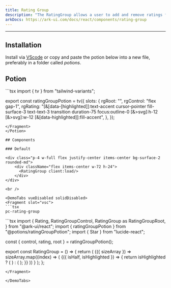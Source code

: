```yaml
---
title: Rating Group
description: "The RatingGroup allows a user to add and remove ratings for an item."
arkDocs: https://ark-ui.com/docs/react/components/rating-group
---
```


---


<div class="p-4 w-full flex justify-center items-center bg-surface-2 rounded-md">
    <div className="flex items-center w-72 h-24">
      <RatingGroup client:load/>
    </div>
</div>

## Installation

Install via [VScode](/docs/getting-started/vsc) or copy and paste the potion below into a new file, preferably in a folder called *potions*.

## Potion 

<Potion>
<Fragment slot="contentSlot">
```tsx
import { tv } from "tailwind-variants";

export const ratingGroupPotion = tv({
  slots: {
    rgRoot: "",
    rgControl: "flex gap-1",
    rgRating:
      "[&[data-[highlighted]]:text-accent cursor-pointer fill-surface-3 text-text-3 transition duration-75  focus:outline-0 [&>svg]:h-12 [&>svg]:w-12 [&[data-highlighted]]:fill-accent",
  },
});

```
</Fragment>
</Potion>

## Components 

### Default

<div class="p-4 w-full flex justify-center items-center bg-surface-2 rounded-md">
    <div className="flex items-center w-72 h-24">
      <RatingGroup client:load/>
    </div>
</div>

<br />

<DemoTabs vueDisabled solidDisabled>
<Fragment slot="vsc">
```tsx
pc-rating-group 
```
</Fragment>
<Fragment slot="react">
```tsx
import {
  Rating,
  RatingGroupControl,
  RatingGroup as RatingGroupRoot,
} from "@ark-ui/react";
import { ratingGroupPotion } from "@potions/ratingGroupPotion";
import { Star } from "lucide-react";

const { control, rating, root } = ratingGroupPotion();

export const RatingGroup = () => {
  return (
    <RatingGroupRoot max={5} defaultValue={4} className={root()}>
      <RatingGroupControl className={control()}>
        {({ sizeArray }) =>
          sizeArray.map((index) => (
            <Rating className={rating()} key={index} index={index}>
              {({ isHalf, isHighlighted }) => {
                return isHighlighted ? (
                  <Star className="fill-accent text-accent" />
                ) : (
                  <Star className="stroke-surface-4" />
                );
              }}
            </Rating>
          ))
        }
      </RatingGroupControl>
    </RatingGroupRoot>
  );
};

```
</Fragment>

</DemoTabs>


